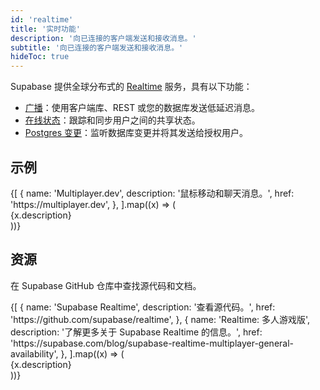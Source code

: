 ```yaml
---
id: 'realtime'
title: '实时功能'
description: '向已连接的客户端发送和接收消息。'
subtitle: '向已连接的客户端发送和接收消息。'
hideToc: true
---
```


Supabase 提供全球分布式的 [Realtime](https://github.com/supabase/realtime) 服务，具有以下功能：

- [广播](/docs/guides/realtime/broadcast)：使用客户端库、REST 或您的数据库发送低延迟消息。
- [在线状态](/docs/guides/realtime/presence)：跟踪和同步用户之间的共享状态。
- [Postgres 变更](/docs/guides/realtime/postgres-changes)：监听数据库变更并将其发送给授权用户。

## 示例

<div className="grid md:grid-cols-12 gap-4 not-prose">
  {[
    {
      name: 'Multiplayer.dev',
      description: '鼠标移动和聊天消息。',
      href: 'https://multiplayer.dev',
    },
  ].map((x) => (
    <div className="col-span-12" key={x.href}>
      <Link href={x.href} passHref>
        <GlassPanel title={x.name}>{x.description}</GlassPanel>
      </Link>
    </div>
  ))}
</div>

## 资源

在 Supabase GitHub 仓库中查找源代码和文档。

<div className="grid md:grid-cols-12 gap-4 not-prose">
  {[
    {
      name: 'Supabase Realtime',
      description: '查看源代码。',
      href: 'https://github.com/supabase/realtime',
    },
    {
      name: 'Realtime: 多人游戏版',
      description: '了解更多关于 Supabase Realtime 的信息。',
      href: 'https://supabase.com/blog/supabase-realtime-multiplayer-general-availability',
    },
  ].map((x) => (
    <div className="col-span-6" key={x.href}>
      <Link href={x.href} passHref>
        <GlassPanel title={x.name}>{x.description}</GlassPanel>
      </Link>
    </div>
  ))}
</div>

